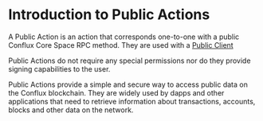 # Introduction to Public Actions

A Public Action is an action that corresponds one-to-one with a public Conflux Core Space RPC method. They are used with a [Public Client](/docs/clients/public)

Public Actions do not require any special permissions nor do they provide signing capabilities to the user.

Public Actions provide a simple and secure way to access public data on the Conflux blockchain. They are widely used by dapps and other applications that need to retrieve information about transactions, accounts, blocks and other data on the network.
